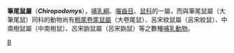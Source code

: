 {{Automatic taxobox
| taxon = Chiropodomys
| image = 
| image_caption = 
| authority = [[Wilhelm_Peters|Peters]], 1868
}}
'''筆尾鼠屬'''（'''''Chiropodomys'''''），[[哺乳綱|哺乳綱]]、[[囓齒目|囓齒目]]、[[鼠科|鼠科]]的一屬，而與筆尾鼠屬（大筆尾鼠）同科的動物尚有[[粗尾卷尾鼠屬|粗尾卷尾鼠屬]]（大卷尾鼠）、呂宋紋鼠屬（呂宋紋鼠）、中南樹鼠屬（中南樹鼠）、呂宋鼩鼠屬（呂宋鼩鼠）等之數種[[哺乳動物|哺乳動物]]。

{{Taxonbar}}
[[Category:鼠亚科|B]]